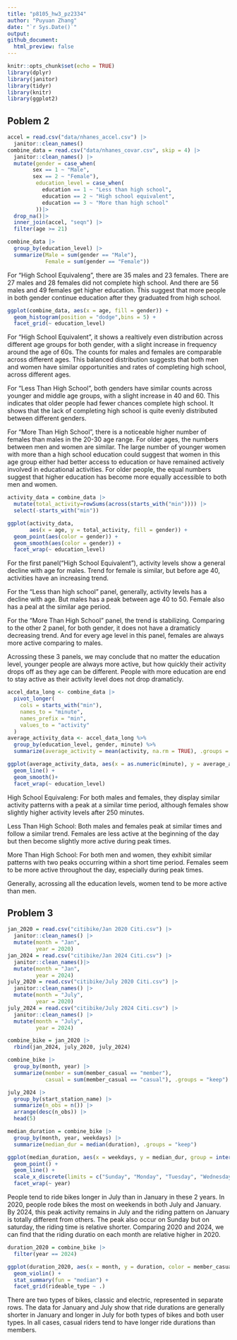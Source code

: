 ```yaml
---
title: "p8105_hw3_pz2334"
author: "Puyuan Zhang"
date: "`r Sys.Date()`"
output:
github_document:
  html_preview: false
---
```


```r
knitr::opts_chunk$set(echo = TRUE)
library(dplyr)
library(janitor)
library(tidyr)
library(knitr)
library(ggplot2)
```

## Poblem 2
```r
accel = read.csv("data/nhanes_accel.csv") |>
  janitor::clean_names()
combine_data = read.csv("data/nhanes_covar.csv", skip = 4) |>
  janitor::clean_names() |>
  mutate(gender = case_when(
        sex == 1 ~ "Male", 
        sex == 2 ~ "Female"),
         education_level = case_when(
           education == 1 ~ "Less than high school",
           education == 2 ~ "High school equivalent",
           education == 3 ~ "More than high school"
         ))|>
  drop_na()|>
  inner_join(accel, "seqn") |>
  filter(age >= 21) 
```
```r
combine_data |>
  group_by(education_level) |>
  summarize(Male = sum(gender == "Male"), 
            Female = sum(gender == "Female"))
```
For "High School Equivaleng",  there are 35 males and 23 females. There are 27 males and 28 females did not complete high school. And there are 56 males and 49 females get higher education. This suggest that more people in both gender continue education after they graduated from high school.

```r
ggplot(combine_data, aes(x = age, fill = gender)) + 
  geom_histogram(position = "dodge",bins = 5) + 
  facet_grid(~ education_level)
```
For "High School Equivalent", it shows a realtively even distribution across different age groups for both gender, with a slight increase in frequency around the age of 60s. The counts for males and females are comparable across different ages. This balanced distribution suggests that both men and women have similar opportunities and rates of completing high school, across different ages.

For "Less Than High School", both genders have similar counts across younger and middle age groups, with a slight increase in 40 and 60. This indicates that older people had fewer chances complete high school. It shows that the lack of completing high school is quite evenly distributed between different genders.

For "More Than High School", there is a noticeable higher number of females than males in the 20-30 age range. For older ages, the numbers between men and women are similar. The large number of younger women with more than a high school education could suggest that women in this age group either had better access to education or have remained actively involved in educational activities. For older people, the equal numbers suggest that higher education has become more equally accessible to both men and women.

```r
activity_data = combine_data |>
  mutate(total_activity=rowSums(across(starts_with("min")))) |>
  select(-starts_with("min"))
```
```r
ggplot(activity_data, 
       aes(x = age, y = total_activity, fill = gender)) +
  geom_point(aes(color = gender)) + 
  geom_smooth(aes(color = gender)) +
  facet_wrap(~ education_level)
```
For the first panel("High School Equivalent"), activity levels show a general decline with age for males. Trend for female is similar, but before age 40, activities have an increasing trend. 

For the "Less than high school" panel, generally, activity levels has a decline with age. But males has a peak between age 40 to 50. Female also has a peal at the similar age period.

For the "More Than High School" panel, the trend is stabilizing. Comparing to the other 2 panel, for both gender, it does not have a dramaticly decreasing trend. And for every age level in this panel, females are always more active comparing to males.

Acrossing these 3 panels, we may conclude that no matter the education level, younger people are always more active, but how quickly their activity drops off as they age can be different. People with more education are end to stay active as their activity level does not drop dramaticly.

```r
accel_data_long <- combine_data |>
  pivot_longer(
    cols = starts_with("min"),
    names_to = "minute",
    names_prefix = "min",
    values_to = "activity"
  )
average_activity_data <- accel_data_long %>%
  group_by(education_level, gender, minute) %>%
  summarize(average_activity = mean(activity, na.rm = TRUE), .groups = 'drop')
```
```r
ggplot(average_activity_data, aes(x = as.numeric(minute), y = average_activity, color = gender)) +
  geom_line() +
  geom_smooth()+
  facet_wrap(~ education_level)
```
High School Equivaleng:
For both males and females, they display similar activity patterns with a peak at a similar time period, although females show slightly higher activity levels after 250 minutes.

Less Than High School:
Both males and females peak at similar times and follow a similar trend. Females are less active at the beginning of the day but then become slightly more active during peak times.

More Than High School:
For both men and women, they exhibit similar patterns with two peaks occurring within a short time period. Females seem to be more active throughout the day, especially during peak times.

Generally, acrossing all the education levels, women tend to be more active than men.

## Problem 3
```r
jan_2020 = read.csv("citibike/Jan 2020 Citi.csv") |>
  janitor::clean_names() |>
  mutate(month = "Jan",
         year = 2020)
jan_2024 = read.csv("citibike/Jan 2024 Citi.csv") |>
  janitor::clean_names()|>
  mutate(month = "Jan",
         year = 2024)
july_2020 = read.csv("citibike/July 2020 Citi.csv") |>
  janitor::clean_names() |>
  mutate(month = "July",
         year = 2020)
july_2024 = read.csv("citibike/July 2024 Citi.csv") |>
  janitor::clean_names() |>
  mutate(month = "July",
         year = 2024)
```
```r
combine_bike = jan_2020 |>
  rbind(jan_2024, july_2020, july_2024) 
```
```r
combine_bike |>
  group_by(month, year) |>
  summarize(member = sum(member_casual == "member"),
            casual = sum(member_casual == "casual"), .groups = "keep")
```
```r
july_2024 |>
  group_by(start_station_name) |>
  summarize(n_obs = n()) |>
  arrange(desc(n_obs)) |>
  head(5)
```

```r
median_duration = combine_bike |>
  group_by(month, year, weekdays) |>
  summarize(median_dur = median(duration), .groups = "keep")

ggplot(median_duration, aes(x = weekdays, y = median_dur, group = interaction(year, month), color = month)) +
  geom_point() +
  geom_line() +
  scale_x_discrete(limits = c("Sunday", "Monday", "Tuesday", "Wednesday", "Thursday", "Friday", "Saturday"))+
  facet_wrap(~ year)
```
People tend to ride bikes longer in July than in January in these 2 years. In 2020, people rode bikes the most on weekends in both July and January. By 2024, this peak activity remains in July and the riding pattern on January is totally different from others. The peak also occur on Sunday but on saturday, the riding time is relative shorter. Comparing 2020 and 2024, we can find that the riding duratio on each month are relative higher in 2020.

```r
duration_2020 = combine_bike |>
  filter(year == 2024)

ggplot(duration_2020, aes(x = month, y = duration, color = member_casual, fill = member_casual)) +
  geom_violin() +
  stat_summary(fun = "median") +
  facet_grid(rideable_type ~ .)
```
There are two types of bikes, classic and electric, represented in separate rows. The data for January and July show that ride durations are generally shorter in January and longer in July for both types of bikes and both user types. In all cases, casual riders tend to have longer ride durations than members.















